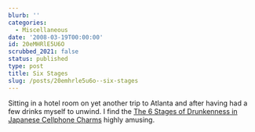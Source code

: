```yaml
---
blurb: ''
categories:
  - Miscellaneous
date: '2008-03-19T00:00:00'
id: 20eMHRlE5U6O
scrubbed_2021: false
status: published
type: post
title: Six Stages
slug: /posts/20emhrle5u6o--six-stages
---
```


Sitting in a hotel room on yet another trip to Atlanta and after
having had a few drinks myself to unwind. I find the
[The 6 Stages of Drunkenness in Japanese Cellphone Charms](http://inventorspot.com/articles/6_stages_drunkenness_japanese_ce_11647)
highly amusing.
